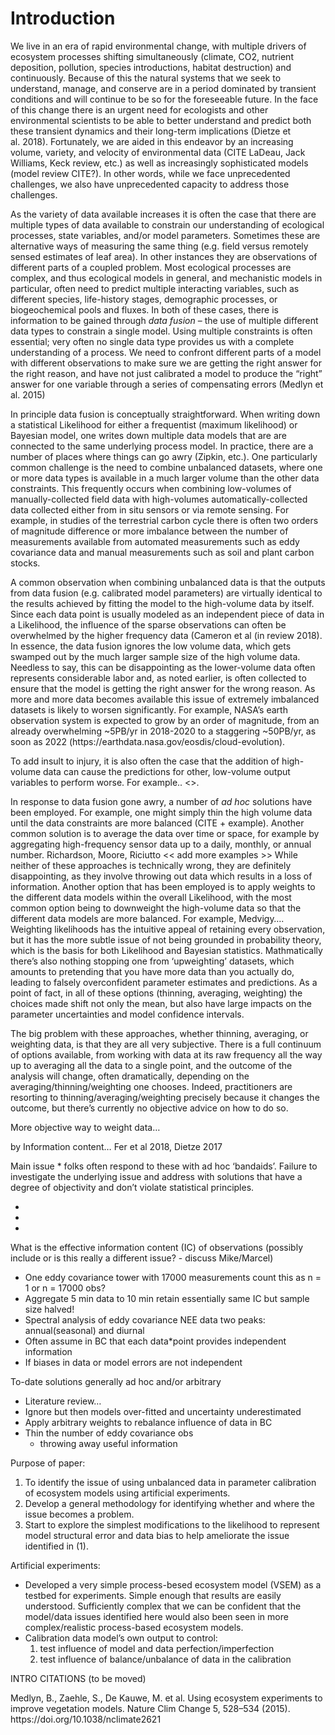 # Introduction

We live in an era of rapid environmental change, with multiple drivers of ecosystem processes shifting simultaneously (climate, CO2, nutrient deposition, pollution, species introductions, habitat destruction) and continuously. Because of this the natural systems that we seek to understand, manage, and conserve are in a period dominated by transient conditions and will continue to be so for the foreseeable future. In the face of this change there is an urgent need for ecologists and other environmental scientists to be able to better understand and predict both these transient dynamics and their long-term implications (Dietze et al. 2018). Fortunately, we are aided in this endeavor by an increasing volume, variety, and velocity of environmental data (CITE LaDeau, Jack Williams, Keck review, etc.) as well as increasingly sophisticated models (model review CITE?). In other words, while we face unprecedented challenges, we also have unprecedented capacity to address those challenges.

As the variety of data available increases it is often the case that there are multiple types of data available to constrain our understanding of ecological processes, state variables, and/or model parameters.  Sometimes these are alternative ways of measuring the same thing (e.g. field versus remotely sensed estimates of leaf area). In other instances they are observations of different parts of a coupled problem. Most ecological processes are complex, and thus ecological models in general, and mechanistic models in particular, often need to predict multiple interacting variables, such as different species, life-history stages, demographic processes, or biogeochemical pools and fluxes. In both of these cases, there is information to be gained through _data fusion_ -- the use of multiple different data types to constrain a single model. Using multiple constraints is often essential; very often no single data type provides us with a complete understanding of a process.  We need to confront different parts of a model with different observations to make sure we are getting the right answer for the right reason, and have not just calibrated a model to produce the "right" answer for one variable through a series of compensating errors (Medlyn et al. 2015)

In principle data fusion is conceptually straightforward. When writing down a statistical Likelihood for either a frequentist (maximum likelihood) or Bayesian model, one writes down multiple data models that are are connected to the same underlying process model. In practice, there are a number of places where things can go awry (Zipkin, etc.). One particularly common challenge is the need to combine unbalanced datasets, where one or more data types is available in a much larger volume than the other data constraints. This frequently occurs when combining low-volumes of manually-collected field data with high-volumes automatically-collected data collected either from in situ sensors or via remote sensing. For example, in studies of the terrestrial carbon cycle there is often two orders of magnitude difference or more imbalance between the number of measurements available from automated measurements such as eddy covariance data and manual measurements such as soil and plant carbon stocks.

A common observation when combining unbalanced data is that the outputs from data fusion (e.g. calibrated model parameters) are virtually identical to the results achieved by fitting the model to the high-volume data by itself.
Since each data point is usually modeled as an independent piece of
data in a Likelihood, the influence of the sparse observations can often be overwhelmed by the higher frequency data (Cameron et al (in review 2018). 
In essence, the data fusion ignores the low volume data, which gets swamped out by the much larger sample size of the high volume data.
Needless to say, this can be disappointing as the lower-volume data often represents considerable labor and, as noted earlier, is often collected to ensure that the model is getting the right answer for the wrong reason. 
As more and more data becomes available this issue of extremely imbalanced datasets is likely to worsen significantly. For example, NASA's earth observation system is expected to grow by an order of magnitude, from an already overwhelming ~5PB/yr in 2018-2020 to a staggering ~50PB/yr, as soon as 2022 (https://earthdata.nasa.gov/eosdis/cloud-evolution).

To add insult to injury, it is also often the case that the addition of high-volume data can cause the predictions for other, low-volume output variables to perform worse. For example.. <<add examples>>.


In response to data fusion gone awry, a number of _ad hoc_ solutions have been employed. For example, one might simply thin the high volume data until the data constraints are more balanced (CITE + example). Another common solution is to average the data over time or space, for example by aggregating high-frequency sensor data up to a daily, monthly, or annual number.
Richardson, Moore, Riciutto << add more examples >>
While neither of these approaches is technically wrong, they are definitely disappointing, as they involve throwing out data which results in a loss of information. Another option that has been employed is to apply weights to the different data models within the overall Likelihood, with the most common option being to downweight the high-volume data so that the different data models are more balanced. For example, Medvigy.... Weighting likelihoods has the intuitive appeal of retaining every observation, but it has the more subtle issue of not being grounded in probability theory, which is the basis for both Likelihood and Bayesian statistics. Mathmatically there's also nothing stopping one from 'upweighting' datasets, which amounts to pretending that you have more data than you actually do, leading to falsely overconfident parameter estimates and predictions. As a point of fact, in all of these options (thinning, averaging, weighting) the choices made shift not only the mean, but also have large impacts on the parameter uncertainties and model confidence intervals.

The big problem with these approaches, whether thinning, averaging, or weighting data, is that they are all very subjective. There is a full continuum of options available, from working with data at its raw frequency all the way up to averaging all the data to a single point, and the outcome of the analysis will change, often dramatically, depending on the averaging/thinning/weighting one chooses. Indeed, practitioners are resorting to thinning/averaging/weighting precisely because it changes the outcome, but there's currently no objective advice on how to do so.

More objective way to weight data...

by Information content...
Fer et al 2018, Dietze 2017

 Main issue
* folks often respond to these with ad hoc 'bandaids'. Failure to investigate the underlying issue and address with solutions that have a degree of objectivity and don't violate statistical principles.

  * 
  * 
  * 
	
 What is the effective information content (IC) of observations
 (possibly include or is this really a different issue? - discuss
 Mike/Marcel)

  * One eddy covariance tower with 17000 measurements count this as n = 1 or n = 17000 obs?
  * Aggregate 5 min data to 10 min retain essentially same IC but sample size halved!
  * Spectral analysis of eddy covariance NEE data two peaks: annual(seasonal) and diurnal
  * Often assume in BC that each data*point provides independent information
  * If biases in data or model errors are not independent

 To-date solutions generally ad hoc and/or arbitrary 
  
  * Literature review...
  * Ignore but then models over-fitted and uncertainty underestimated
  * Apply arbitrary weights to rebalance influence of data in BC
  * Thin the number of eddy covariance obs
      * throwing away useful information

 Purpose of paper:
 
  1. To identify the issue of using unbalanced data in parameter calibration of ecosystem models using artificial experiments. 
  2. Develop a general methodology for identifying whether and where the issue becomes a problem.
  3. Start to explore the simplest modifications to the likelihood to represent model structural error and data bias to help ameliorate the issue identified in (1). 

 Artificial experiments:
 
  * Developed a very simple process-besed ecosystem model (VSEM) as a testbed for
    experiments. Simple enough that results are easily
    understood. Sufficiently complex that we can be confident that the
    model/data issues identified here would also been seen in more
    complex/realistic process-based ecosystem models. 
  * Calibration data model's own output to control:
	1. test influence of model and data perfection/imperfection
	2.  test influence of balance/unbalance of data in the calibration

INTRO CITATIONS (to be moved)

Medlyn, B., Zaehle, S., De Kauwe, M. et al. Using ecosystem experiments to improve vegetation models. Nature Clim Change 5, 528–534 (2015). https://doi.org/10.1038/nclimate2621
